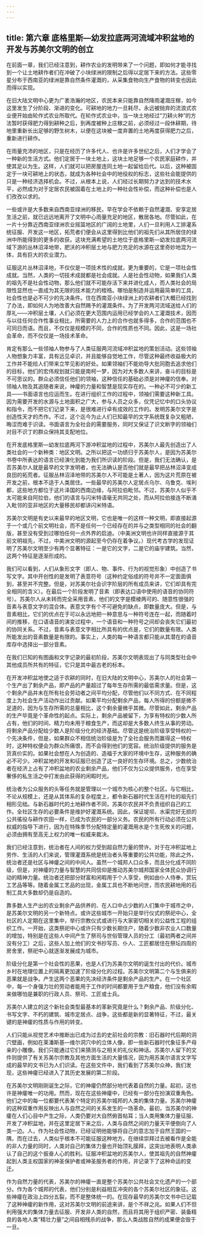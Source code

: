 ```yaml
---
---
---
```

title: 第六章 底格里斯—幼发拉底两河流域冲积盆地的开发与苏美尔文明的创立
---




在前面一章，我们已经注意到，耕作农业的发明带来了一个问题，即如何才能寻找到一个让土地耕作者们在冲破了小块绿洲的限制之后得以定居下来的方法。这些零星分布于西南亚的绿洲是靠自然条件灌溉的，从采集食物向生产食物的转变也因此而得以实现。

在旧大陆文明中心更为广袤浩瀚的地区，农民本来只能靠自然降雨灌溉庄稼，如今这里发生了分阶段、渐进的变化。可耕地的地力一旦耗尽，永远被抛弃的流浪式农业便开始由轮作式农业所取代。在轮作式农业中，当一块土地经过“刀耕火种”的方法暂时获得肥力得到耕种之后，到再度被种上庄稼之前，必须经过一段休耕期，待地里重新长出足够的野生树木，以便在这块被一度弃置的土地再度获得肥力之后，重新进行耕作。

在雨量充沛的地区，只是在经历了许多代人、也许是许多世纪之后，人们才学会了一种新的生活方式。他们定居于一块土地上，这块土地足够一个农民家庭耕作，并使其足以为生。这样，人们就可以把房屋连同土地一起留给后代。以后，这种被固定于一块可耕地上的状态，就成为各种社会中的地役权的标志，这些社会能提供的只是一种经济选择机会。不过，从根本上说，人们经过长期努力才达到的技术水平，必然成为对于定居农民被固着在土地上的一种社会性补偿，而这种补偿也是人们孜孜以求的。

一些或许是大多数来自西南亚绿洲的移民，早在学会不依赖于自然灌溉、安享定居生活之前，就已远远地离开了文明中心雨量充足的地区，散居各地。尽管如此，在一片十分靠近西南亚绿洲农业摇篮地区的广阔的土地里，人们一旦利用人工排灌系统征服、开发这一地区，拓荒者们便会从这里得到比他们的祖先们从其所居住的绿洲中所能得到的更多的收获。这块充满希望的土地位于底格里斯—幼发拉底两河流域下游的丛林沼泽地带，肥沃的冲积层土地与肥力充足的水源在这里奇妙地混为一体，具有巨大的农业潜力。

征服这片丛林沼泽地，不仅仅是一项技术性的成就，更为重要的，它是一项社会性成就。当然，人类的一切技术成就都是社会成就。人是社会性动物，如果我们人类的祖先不是社会性动物，那么他们就不可能存活下来并进化成人，而人类社会的局限性显然也一直成为其无限的技术能力的桎梏。哪怕是制造并运用最简单的工具，社会性也是必不可少的先决条件。住在西南亚小块绿洲上的农耕者们大概已经找到了办法，即如何人为地改善大自然赐予的灌溉条件。为了开发两河流域送给人们的厚礼——冲积层土壤，人们必须在更大范围内运用已经学会的人工灌溉技术，因而与以往任何合作性事业相比，所需要的人力上的合作也就多得多，合作的范围也不可同日而语。而且，不仅仅是规模的不同，合作的性质也不同。因此，这是一场社会革命，而不仅仅是一场技术革命。

肯定有那么一些领袖人物参与了人类征服两河流域冲积盆地的策划活动。这些领袖人物想象力丰富，具有远见卓识，并且能够自觉地工作，尽管这种最终收益极大的工作并不能给人们带来立竿见影的好处。如果领袖们不能劝导大批同胞去追求他们的目标，他们的宏伟规划就只能是南柯一梦，因为对大多数人来讲，奋斗的目标是不可思议的。群众必须信任他们的领袖，这种信任的基础必须是对神癨的信奉。对领袖人物及其追随者来说，神癨的力量和智慧是现实存在的。一种必不可少的新工具——书面语言也应运而生。在进行组织工作的过程中，领袖们需要这种新工具。因为需要开发的水源与土地面积之广大，参与人员之众多，仅凭记忆中的口头协议和指令，而不把它们记录下来，是很难进行卓有成效的工作的。发明苏美尔文字是创造性天才的杰作。不过，这个迄今为止人们已知最早的文字系统既复杂又粗陋，晦涩而难于识读。书面语言为全社会的需要服务，同时又保证了识文断字的领袖们对目不识丁的群众保持其支配地位。

在开发底格里斯—幼发拉底两河下游冲积盆地的过程中，苏美尔人最先创造出了人类社会的一个新种类：地区文明。之所以把这一功绩归于苏美尔人，是因为苏美尔书卷中所表达的语言已经演化到能为我们所识读的阶段。但是，我们无法确认，是否苏美尔人就是最早的文字发明者，也无法确认是否他们就是最早把丛林沼泽变成良田的拓荒者。征服丛林沼泽地带的苏美尔人不可能是土著人，因为这片荒原在被开发之前，根本不适于人类居住。一些最早的苏美尔人定居点乌尔、乌鲁克、埃利都，这些地方都位于这片泽国的西南边缘，与阿拉伯毗邻。不过，苏美尔人似乎不太可能来自阿拉伯，他们的语言与闪米特语毫无共同之处，而从阿拉伯接连不断涌入毗邻的亚非地区的大量移民却都讲闪米特语。

苏美尔文明是有史以来最早的地区文明，它也是唯一的这样一种文明，即直接起源于一个或几个前文明社会，而不是任何一个已经存在的并与之类型相同的社会的翻版，甚至没有受到过哪怕任何一点外界的启迪。（中美洲文明也许同样直接源于其前文明祖先，不过，中美洲文明的源起至今仍存在着争议。）现代考古学的发现证明了苏美尔文明至少有两个显著特征：一是它的文字，二是它的庙宇建筑。当然，这两个特征是逐渐形成的。

我们可以看到，人们从象形文字（即人、物、事件、行为的视觉形象）中创造了书写文字。其中开创性的是发明了表意符号（这种约定俗成的符号并不一定面面俱到，甚至并不完整。但是，对苏美尔社会识字阶层的所有成员来讲，它们却具有完全相同的含义）。在最后一个阶段发明了音素（即表达口语中使用的语音的协同符号）。苏美尔人从未转而完全采用音素，他们的文字是模棱两可的、随意性很强的音素与表意文字的混合体。表意文字有个不可避免的缺点，即数量庞大。但是，与音素相比，它们的优点在于可以永远地把一种意思与一种符号连在一起，而随着时间的推移，在口语语音的演变过程中，一个语音和一种符号之间却会丧失它们最初的协同关系。不过，音素与表意文字相比所具有的优点是，它们的数量有限。人类所能发出的音素数量是有限的。事实上，人类的每一种语言都只能从其潜在的语音库存中选择出一部分音素。

在我们已知的有图画和文字记录的最初阶段，苏美尔文明表现出了与同类型社会中其他成员所共有的特征，它只是其中最古老的标本。

在开发冲积盆地使之适于农耕的同时，在旧大陆的文明中心，苏美尔人的社会第一个生产出了剩余产品，即产品的产量超过了每年生存所需的最低需求量。但是，这个剩余产品并未在所有社会劳动者之间平均分配，尽管他们以不同方式、在不同程度上为社会生产活动作出过贡献。如果平均分配剩余产品，每人所得的份额是微不足道的，因为与生存所需的总量相比，这个剩余量微乎其微。尽管如此，剩余产品的生产毕竟是个革命性的起点。实际上，剩余产品被留下，为享有特权的少数人所占有，他们的时间、精力均未用于粮食生产，而这却是大多数人终生从事的劳动。将剩余产品分配给少数人是阶级分化的经济基础。尽管这是统治阶级享受特权的一个先决条件，但是，如果群众不相信统治阶级是为了全社会服务而赢得这一特权时，这种特权便会为群众所痛恨，而不会得到他们的宽容。统治阶级提供的服务是货真价实的。如果社会想在人为创造的、造福于大家的环境中生存，这种服务的确必不可少。冲积盆地的开发和征服已创造了这一良好的生存环境。总之，少数统治者在经济上占有了冲积盆地的农业剩余产品，他们不仅为公众提供服务，也在享受奢侈的私生活之中打发由此获得的闲暇时光。

统治者为公众服务的头等任务就是管理以一个城市为核心的整个社区。与它相比，不论从规模上，还是从其体系的复杂程度上，都令新石器时代生活在村社的祖先们相形见绌。与新石器时代的土地耕作者不同，苏美尔农民并不负责组织自己的工作。全社区生存的必要条件是维护好灌溉系统。因此，保证堤坝、水渠完好无损的公共徭役与耕作农田一样，已成为农民的一部分义务。农民的所有行动必须在公共权威的指导下进行，因为在特殊季节分配特定量的灌溉用水是个生死攸关的问题，必须由拥有至高无上权力的唯一权威来裁决。

我们已经注意到，统治者在人间的权力受到超自然力量的赞许。对于在冲积盆地上劳作、生活的人们来说，管理灌溉系统是统治者头等重要的公共功能，除此之外，统治者还是社区与神癨之间的中间人。虽然一个城邦人口众多，而且分化成不同阶级，但是，对神癨的力量与智慧的共同信仰是推动苏美尔城邦国家全体民众协调行动的精神力量。统治者还把部分财富和闲暇用于个人享受，例如由仆人侍奉，赏玩工艺品等等。随着金属工艺品的出现，金属工具也不断地问世，而农民耕地用的石制工具大多数却仍是自造的。

靠多数人生产出的农业剩余产品供养的、在人口中占少数的人们集中于城市之中，是苏美尔文明的另一个新特点。或许这些城市一开始只是举行仪式的祭祀中心，全社区的人定期在这里集中，举行宗教仪式或进行与大家密切相关的公益性工程的组织工作。一开始，这类祭祀中心或许只有少数长期住户，随着少数非农业人口数量的增加，特别是在这些人中间产生了祭司与世俗管理人员的分工（最初两者之间并没有分工）之后，这些人加上他们的文书抄写员、仆人、工匠都居住在祭坛四周的房舍里，祭祀中心就逐渐发展成为城市。

阶级分化是第一个社会性的恶果，也是人们为苏美尔文明的诞生付出的代价。城市乡村在地理位置上的隔离更加速了阶级分化的过程。苏美尔文明第二个与生俱来的恶果就是战争。产生这两个恶果的先决经济条件是剩余产品的生产。在一个社区中，每一个身强力壮的劳动者能用于工作的时间都要用于生产粮食，他们没有余暇来做哪怕是兼职的行政人员、祭司、工匠或士兵。

苏美尔人建立的这个新社会类型最基本的革新究竟是什么？剩余产品、阶级分化、书写文字、不朽的建筑、城市定居点、战争，这些都是新的显著特征，不过，最关键的是神癨的性质与作用的转变。

人们只能从视觉艺术中推断出已成为过去的史前社会的宗教：旧石器时代后期的洞穴壁画，例如在莱潘斯基—维尔洞穴中的立体人像，即一些新石器时代象征多产母亲的小雕像。我们只能通过它们来猜测与之相关的礼仪和神话。苏美尔人留下的文件则提供了有关苏美尔宗教及其他方面生活的大量情况，因为用苏美尔语言文字写成的最早的文书已为人们识读。在这些文件中，我们看到了苏美尔众神，我们发现，这些神癨已经进入了其历史发展的第二阶段。

在苏美尔文明刚刚诞生之际，它的神癨仍然部分地代表着自然的力量。起初，这也许是神癨唯一的功用。然而，现在在这些神癨中，已经有一部分在扮演双重角色。他们之中的每一位都要代表某个特定的苏美尔城邦的人类的集体力量。苏美尔神癨的这种双重作用反映出人与自然之间的关系发生的一场革命。最初，当苏美尔的神癨在人们心目中产生之际，人类仍要对大自然俯首帖耳；当人类用集体力量征服、开发了冲积盆地，并在这里定居下来之后，人类与自然之间的力量天平便倒向了人类一边。人，作为社会性动物，已经证明他能够将自己的意志加于自然王国的一隅，而在过去，人类似乎根本不可能征服这种地方。在继续崇拜过去被看作是全能的非人力量的同时，人类对自己的集体力量也开始顶礼膜拜，这突出地表明人类承认了自己的这个振奋人心的胜利。征服冲积盆地的苏美尔人，使其祖先的自然神癨起到人类主权国家的神圣保护者或神圣服务者的作用，并记录下了这种命运的变迁。

作为自然力量的代表，苏美尔的神癨一直是整个苏美尔公共社会文化遗产的一个部分。作为各个城邦的代表，他们分别是利益相互冲突的各个苏美尔社区的象征。这些神癨在政治上四分五裂，而不是整体统一的。在现存最早的苏美尔文书中已记载了这种神癨的新作用，这对苏美尔文明的前途来讲，是个不祥之兆。如果人们不但利用强大的集体力量去征服、开发非人类的自然，而且将其用于组织严密、装备精良的各地人类“精壮力量”之间自相残杀的战争，那么人类战胜自然的成果便会毁于一旦。